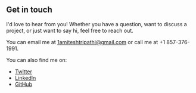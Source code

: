 ## Get in touch

I'd love to hear from you! Whether you have a question, want to discuss a project, or just want to say hi, feel free to reach out.

You can email me at [1amiteshtripathi@gmail.com](mailto:1amiteshtripathi@gmail.com) or call me at +1 857-376-1991.

You can also find me on:

- [Twitter](https://twitter.com/HeyAmitesh)
- [LinkedIn](https://linkedin.com/in/theamiteshtripathi)
- [GitHub](https://github.com/theamiteshtripathi)
